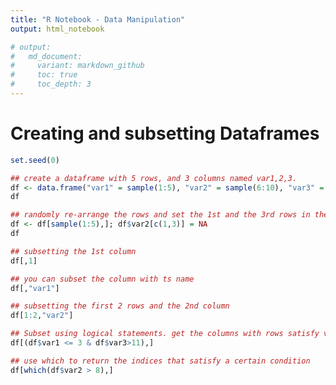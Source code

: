 ```yaml
---
title: "R Notebook - Data Manipulation"
output: html_notebook

# output:
#   md_document:
#     variant: markdown_github
#     toc: true
#     toc_depth: 3
---
```

# Creating and subsetting Dataframes
```r
set.seed(0)

## create a dataframe with 5 rows, and 3 columns named var1,2,3.
df <- data.frame("var1" = sample(1:5), "var2" = sample(6:10), "var3" = sample(11:15))
df

## randomly re-arrange the rows and set the 1st and the 3rd rows in the var2 column to NA
df <- df[sample(1:5),]; df$var2[c(1,3)] = NA
df

## subsetting the 1st column
df[,1] 

## you can subset the column with ts name
df[,"var1"]

## subsetting the first 2 rows and the 2nd column
df[1:2,"var2"]

## Subset using logical statements. get the columns with rows satisfy var1 <= 3 and var3 > 11
df[(df$var1 <= 3 & df$var3>11),]

## use which to return the indices that satisfy a certain condition
df[which(df$var2 > 8),]
```

